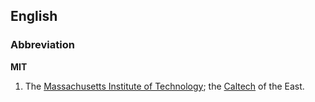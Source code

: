 ==English==

===Abbreviation===
'''MIT'''

# The [[w:Massachusetts Institute of Technology|Massachusetts Institute of Technology]]; the [[Caltech]] of the East.
